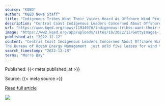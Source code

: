 ```yaml
---
source: "KQED"
author: "KQED News Staff"
title: "Indigenous Tribes Want Their Voices Heard As Offshore Wind Projects Advance Off The Central Coast"
description: "Central Coast Indigenous Leaders Concerned About Offshore Wind Projects The Bureau of Ocean Energy Management just sold five leases for wind turbine projects off the coast of California. Three are located in Morro Bay off the Central Coast. Now, local indi…"
url: "https://www.kqed.org/news/11934976/indigenous-tribes-want-their-voices-heard-as-offshore-wind-projects-advance-off-the-central-coast"
image: "https://ww2.kqed.org/app/uploads/sites/10/2022/12/GettyImages-1407548978-1020x719.jpg"
published_at: "2022-12-12"
content: "Central Coast Indigenous Leaders Concerned About Offshore Wind Projects 
The Bureau of Ocean Energy Management  just sold five leases for wind turbine projects off the coast of California. Three are… [+530 chars]"
search_timestamp: "2022-12-28"
terms: "Morro Bay"
---
```



Published: {{< meta published_at >}}


Source: {{< meta source >}}


[Read full article]({{< meta url >}})



![](`r rmarkdown::metadata$image[1]`)
